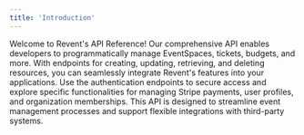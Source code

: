 ```yaml
---
title: 'Introduction'
---
```


Welcome to Revent's API Reference! Our comprehensive API enables developers to programmatically manage EventSpaces, tickets, budgets, and more. With endpoints for creating, updating, retrieving, and deleting resources, you can seamlessly integrate Revent's features into your applications. Use the authentication endpoints to secure access and explore specific functionalities for managing Stripe payments, user profiles, and organization memberships. This API is designed to streamline event management processes and support flexible integrations with third-party systems.
